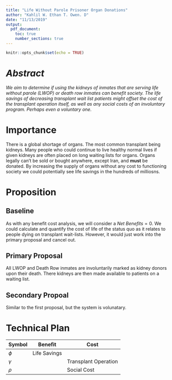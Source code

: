 ---
title: "Life Without Parole Prisoner Organ Donations"
author: "Kahlil W. Ethan T. Owen. D"
date: "11/13/2019"
output: 
  pdf_document:
    toc: true
    number_sections: true
---

```{r setup, include=FALSE}
knitr::opts_chunk$set(echo = TRUE)
```

# *Abstract* {-}
*We aim to determine if using the kidneys of inmates that are serving life without parole (LWOP) or death row inmates can benefit society. The life savings of decreasing transplant wait list patients might offset the cost of the transplant operation itself, as well as any social costs of an involuntary program. Perhaps even a voluntary one.*

\break

# Importance

There is a global shortage of organs. The most common transplant being kidneys. Many people who could continue to live healthy normal lives if given kidneys are often placed on long waiting lists for organs. Organs legally can't be sold or bought anywhere, except Iran, and **must** be donated. By increasing the supply of organs without any cost to functioning society we could potentially see life savings in the hundreds of milliosns.


# Proposition

## Baseline

As with any benefit cost analysis, we will consider a $Net\ Benefits = 0$. We could calculate and quantify the cost of life of the status quo as it relates to people dying on transplant wait-lists. However, it would just work into the primary proposal and cancel out. 

## Primary Proposal

All LWOP and Death Row inmates are involuntarily marked as kidney donors upon their death. There kidneys are then made available to patients on a waiting list.

## Secondary Propoal

Similar to the first proposal, but the system is volunatary.

# Technical Plan

|Symbol|Benefit|Cost| 
|---|---|---|
|$\phi$| Life Savings |   |
|$\gamma$|   |Transplant Operation|
|$\rho$|   | Social Cost|

